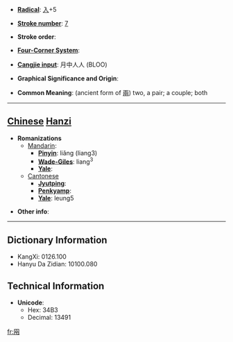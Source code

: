 * '''[[Wiktionary:Chinese radical index| Radical]]''': [[Wiktionary:Chinese radical index 入|入]]+5

* '''[[Wiktionary:Chinese total strokes index|Stroke number]]''': [[Wiktionary:Chinese total strokes index 7|7]]

* '''Stroke order''': 

* '''[[Wiktionary:Chinese four corner index|Four-Corner System]]''': 

* '''[[Wiktionary:Chinese Cangjie index|Cangjie input]]''': 月中人人 (BLOO)

* '''Graphical Significance and Origin''': 

* '''Common Meaning''': (ancient form of [[兩]]) two, a pair; a couple; both

----

== [[Chinese]] [[Hanzi]] ==

* '''Romanizations'''
** [[Mandarin]]:
*** '''[[Pinyin]]''': liǎng (liang3)
*** '''[[Wade-Giles]]''': liang<sup>3</sup>
*** '''[[Yale]]''': 
**[[Cantonese]]
***'''[[Jyutping]]''':
***'''[[Penkyamp]]''': 
***'''[[Yale]]''': leung5

* '''Other info''': 

----

== Dictionary Information ==

* KangXi: 0126.100
* Hanyu Da Zidian: 10100.080

== Technical Information ==

* '''Unicode''':
** Hex: 34B3
** Decimal: 13491

[[fr:㒳]]